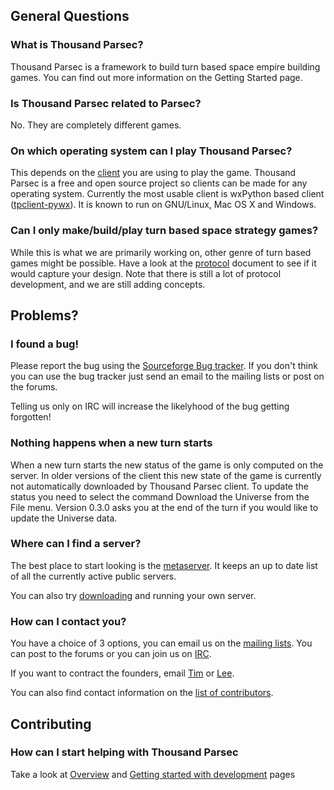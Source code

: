 == General Questions ==
=== What is Thousand Parsec? ===

Thousand Parsec is a framework to build turn based space empire building games. You can find out more information on the Getting Started page.

=== Is Thousand Parsec related to Parsec? ===
No. They are completely different games.

=== On which operating system can I play Thousand Parsec? ===
This depends on the [[Clients|client]] you are using to play the game. Thousand Parsec is a free and open source project so clients can be made for any operating system. Currently the most usable client is wxPython based client ([[tpclient-pywx]]). It is known to run on GNU/Linux, Mac OS X and Windows.

=== Can I only make/build/play turn based space strategy games? ===
While this is what we are primarily working on, other genre of turn based games might be possible. Have a look at the [[Protocol|protocol]] document to see if it would capture your design. Note that there is still a lot of protocol development, and we are still adding concepts.

== Problems? ==

=== I found a bug! ===
Please report the bug using the [http://sourceforge.net/tracker/?group_id=132078&atid=723099 Sourceforge Bug tracker]. If you don't think you can use the bug tracker just send an email to the mailing lists or post on the forums.

Telling us only on IRC will increase the likelyhood of the bug getting forgotten!

=== Nothing happens when a new turn starts ===
When a new turn starts the new status of the game is only computed on the server. In older versions of the client this new state of the game is currently not automatically downloaded by Thousand Parsec client. To update the status you need to select the command Download the Universe from the File menu. Version 0.3.0 asks you at the end of the turn if you would like to update the Universe data.

=== Where can I find a server? ===
The best place to start looking is the [http://metaserver.thousandparsec.net/ metaserver]. It keeps an up to date list of all the currently active public servers.

You can also try [http://www.thousandparsec.net/tp/downloads.php/#tpserver-cpp downloading] and running your own server.

=== How can I contact you? ===
You have a choice of 3 options, you can email us on the [http://www.thousandparsec.net/tp/mailman.php/listinfo/ mailing lists]. You can post to the forums or you can join us on [irc://irc.freenode.org/#tp IRC].

If you want to contract the founders, email [mailto:tim@thousandparsec.net Tim] or [mailto:lee@thousandparsec.net Lee].

You can also find contact information on the [[Who_is_Who_in_Thousand_Parsec|list of contributors]].

== Contributing ==
=== How can I start helping with Thousand Parsec ===
Take a look at [[Overview]] and [[Getting started with development]] pages